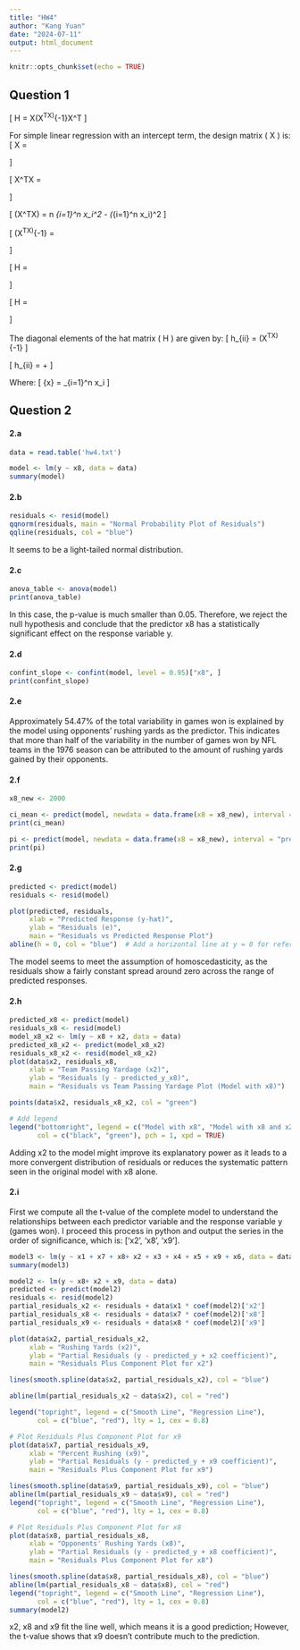 ---
title: "HW4"
author: "Kang Yuan"
date: "2024-07-11"
output: html_document
---

```{r setup, include=FALSE}
knitr::opts_chunk$set(echo = TRUE)
```

## Question 1

\[
H = X(X^TX)^{-1}X^T
\]

For simple linear regression with an intercept term, the design matrix \( X \) is:
\[
X = \begin{pmatrix} 
1 & x_1 \\ 
1 & x_2 \\ 
\vdots & \vdots \\ 
1 & x_n 
\end{pmatrix}
\]

\[
X^TX = \begin{pmatrix} 
n & \sum_{i=1}^n x_i \\ 
\sum_{i=1}^n x_i & \sum_{i=1}^n x_i^2 
\end{pmatrix}
\]

\[
\text{det}(X^TX) = n \sum_{i=1}^n x_i^2 - \left(\sum_{i=1}^n x_i\right)^2
\]

\[
(X^TX)^{-1} = \frac{1}{n \sum_{i=1}^n x_i^2 - \left(\sum_{i=1}^n x_i\right)^2} \begin{pmatrix} 
\sum_{i=1}^n x_i^2 & -\sum_{i=1}^n x_i \\ 
-\sum_{i=1}^n x_i & n 
\end{pmatrix}
\]

\[
H = \begin{pmatrix} 
1 & x_1 \\ 
1 & x_2 \\ 
\vdots & \vdots \\ 
1 & x_n 
\end{pmatrix} \frac{1}{n \sum_{i=1}^n x_i^2 - \left(\sum_{i=1}^n x_i\right)^2} \begin{pmatrix} 
\sum_{i=1}^n x_i^2 & -\sum_{i=1}^n x_i \\ 
-\sum_{i=1}^n x_i & n 
\end{pmatrix} \begin{pmatrix} 
1 & 1 & \cdots & 1 \\ 
x_1 & x_2 & \cdots & x_n 
\end{pmatrix}
\]

\[
H = \begin{pmatrix} 
1 & x_1 \\ 
1 & x_2 \\ 
\vdots & \vdots \\ 
1 & x_n 
\end{pmatrix} \begin{pmatrix} 
\frac{\sum_{i=1}^n x_i^2 - x_1 \sum_{i=1}^n x_i}{n \sum_{i=1}^n x_i^2 - \left(\sum_{i=1}^n x_i\right)^2} & \cdots \\ 
\vdots & \vdots 
\end{pmatrix}
\]

The diagonal elements of the hat matrix \( H \) are given by:
\[
h_{ii} = \mathbf{x_i^T} (X^TX)^{-1} \mathbf{x_i}
\]

\[
h_{ii} = \frac{1}{n} + \frac{(x_i - \bar{x})^2}{\sum_{k=1}^n (x_k - \bar{x})^2}
\]

Where:
\[
\bar{x} = \frac{1}{n} \sum_{i=1}^n x_i
\]

## Question 2
#### 2.a
```{r}
data = read.table('hw4.txt')

model <- lm(y ~ x8, data = data)
summary(model)
```

#### 2.b
```{r}
residuals <- resid(model)
qqnorm(residuals, main = "Normal Probability Plot of Residuals")
qqline(residuals, col = "blue")
```

It seems to be a light-tailed normal distribution.

#### 2.c
```{r}
anova_table <- anova(model)
print(anova_table)
```

In this case, the p-value is much smaller than 0.05. Therefore, we reject the null hypothesis and conclude that the predictor x8 has a statistically significant effect on the response variable y.

#### 2.d
```{r}
confint_slope <- confint(model, level = 0.95)["x8", ]
print(confint_slope)
```

#### 2.e
Approximately 54.47% of the total variability in games won is explained by the model using opponents' rushing yards as the predictor. This indicates that more than half of the variability in the number of games won by NFL teams in the 1976 season can be attributed to the amount of rushing yards gained by their opponents.

#### 2.f
```{r}
x8_new <- 2000

ci_mean <- predict(model, newdata = data.frame(x8 = x8_new), interval = "confidence", level = 0.95)
print(ci_mean)

pi <- predict(model, newdata = data.frame(x8 = x8_new), interval = "prediction", level = 0.95)
print(pi)
```

#### 2.g
```{r}
predicted <- predict(model)
residuals <- resid(model)

plot(predicted, residuals,
     xlab = "Predicted Response (y-hat)",
     ylab = "Residuals (e)",
     main = "Residuals vs Predicted Response Plot")
abline(h = 0, col = "blue")  # Add a horizontal line at y = 0 for reference
```

The model seems to meet the assumption of homoscedasticity, as the residuals show a fairly constant spread around zero across the range of predicted responses.

#### 2.h
```{r}
predicted_x8 <- predict(model)
residuals_x8 <- resid(model)
model_x8_x2 <- lm(y ~ x8 + x2, data = data)
predicted_x8_x2 <- predict(model_x8_x2)
residuals_x8_x2 <- resid(model_x8_x2)
plot(data$x2, residuals_x8,
     xlab = "Team Passing Yardage (x2)",
     ylab = "Residuals (y - predicted_y_x8)",
     main = "Residuals vs Team Passing Yardage Plot (Model with x8)")

points(data$x2, residuals_x8_x2, col = "green")

# Add legend
legend("bottomright", legend = c("Model with x8", "Model with x8 and x2"),
       col = c("black", "green"), pch = 1, xpd = TRUE)
```

Adding x2 to the model might improve its explanatory power as it leads to a more convergent distribution of residuals or reduces the systematic pattern seen in the original model with x8 alone.

#### 2.i
First we compute all the t-value of the complete model to understand the relationships between each predictor variable and the response variable y (games won). I proceed this process in python and output the series in the order of significance, which is: ['x2', 'x8', 'x9'].
```{r}
model3 <- lm(y ~ x1 + x7 + x8+ x2 + x3 + x4 + x5 + x9 + x6, data = data)
summary(model3)
```

```{r}
model2 <- lm(y ~ x8+ x2 + x9, data = data)
predicted <- predict(model2)
residuals <- resid(model2)
partial_residuals_x2 <- residuals + data$x1 * coef(model2)['x2']
partial_residuals_x8 <- residuals + data$x7 * coef(model2)['x8']
partial_residuals_x9 <- residuals + data$x8 * coef(model2)['x9']

plot(data$x2, partial_residuals_x2,
     xlab = "Rushing Yards (x2)",
     ylab = "Partial Residuals (y - predicted_y + x2 coefficient)",
     main = "Residuals Plus Component Plot for x2")

lines(smooth.spline(data$x2, partial_residuals_x2), col = "blue")

abline(lm(partial_residuals_x2 ~ data$x2), col = "red")

legend("topright", legend = c("Smooth Line", "Regression Line"),
       col = c("blue", "red"), lty = 1, cex = 0.8)

# Plot Residuals Plus Component Plot for x9
plot(data$x7, partial_residuals_x9,
     xlab = "Percent Rushing (x9)",
     ylab = "Partial Residuals (y - predicted_y + x9 coefficient)",
     main = "Residuals Plus Component Plot for x9")

lines(smooth.spline(data$x9, partial_residuals_x9), col = "blue")
abline(lm(partial_residuals_x9 ~ data$x9), col = "red")
legend("topright", legend = c("Smooth Line", "Regression Line"),
       col = c("blue", "red"), lty = 1, cex = 0.8)

# Plot Residuals Plus Component Plot for x8
plot(data$x8, partial_residuals_x8,
     xlab = "Opponents' Rushing Yards (x8)",
     ylab = "Partial Residuals (y - predicted_y + x8 coefficient)",
     main = "Residuals Plus Component Plot for x8")

lines(smooth.spline(data$x8, partial_residuals_x8), col = "blue")
abline(lm(partial_residuals_x8 ~ data$x8), col = "red")
legend("topright", legend = c("Smooth Line", "Regression Line"),
       col = c("blue", "red"), lty = 1, cex = 0.8)
summary(model2)
```

x2, x8 and x9 fit the line well, which means it is a good prediction;
However, the t-value shows that x9 doesn't contribute much to the prediction.
